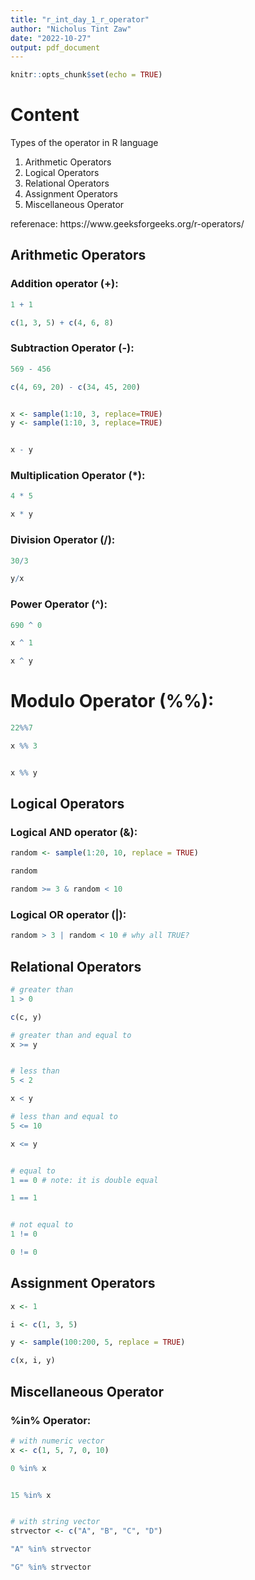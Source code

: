 ```yaml
---
title: "r_int_day_1_r_operator"
author: "Nicholus Tint Zaw"
date: "2022-10-27"
output: pdf_document
---
```


```r
knitr::opts_chunk$set(echo = TRUE)
```



# Content 

Types of the operator in R language 

1. Arithmetic Operators
1. Logical Operators
1. Relational Operators
1. Assignment Operators
1. Miscellaneous Operator


referenace: https://www.geeksforgeeks.org/r-operators/ 


## Arithmetic Operators 

### Addition operator (+): 

```r

1 + 1

c(1, 3, 5) + c(4, 6, 8)

```

### Subtraction Operator (-): 

```r

569 - 456

c(4, 69, 20) - c(34, 45, 200)


x <- sample(1:10, 3, replace=TRUE)
y <- sample(1:10, 3, replace=TRUE)


x - y

```

### Multiplication Operator (*): 

```r

4 * 5

x * y

```

### Division Operator (/): 

```r
30/3

y/x

```

### Power Operator (^): 


```r

690 ^ 0 

x ^ 1

x ^ y 

```

# Modulo Operator (%%): 

```r

22%%7

x %% 3


x %% y 

```



## Logical Operators 


### Logical AND operator (&):


```r

random <- sample(1:20, 10, replace = TRUE)

random

random >= 3 & random < 10

```


### Logical OR operator (|): 

```r

random > 3 | random < 10 # why all TRUE? 

```


## Relational Operators 


```r

# greater than
1 > 0

c(c, y)

# greater than and equal to
x >= y


# less than 
5 < 2

x < y

# less than and equal to 
5 <= 10

x <= y 


# equal to
1 == 0 # note: it is double equal 

1 == 1


# not equal to 
1 != 0 

0 != 0


```



## Assignment Operators 

```r

x <- 1 

i <- c(1, 3, 5)

y <- sample(100:200, 5, replace = TRUE)

c(x, i, y)

```



## Miscellaneous Operator 

### %in% Operator: 

```r
# with numeric vector
x <- c(1, 5, 7, 0, 10)

0 %in% x


15 %in% x


# with string vector 
strvector <- c("A", "B", "C", "D")

"A" %in% strvector

"G" %in% strvector

```



